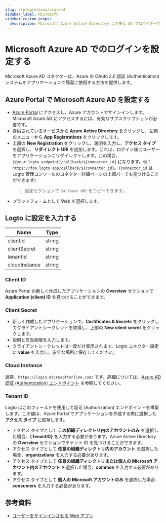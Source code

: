 ```yaml
---
slug: /integrations/azuread
sidebar_label: Microsoft
sidebar_custom_props:
  description: Microsoft Azure Active Directory は主要な AD プロバイダーです。
---
```



# Microsoft Azure AD でのログインを設定する

Microsoft Azure AD コネクターは、Azure の OAuth 2.0 認証 (Authentication) システムをアプリケーションで簡潔に使用する方法を提供します。

<GuideTip />

## Azure Portal で Microsoft Azure AD を設定する

- [Azure Portal](https://portal.azure.com/#home) にアクセスし、Azure アカウントでサインインします。Microsoft Azure AD にアクセスするには、有効なサブスクリプションが必要です。
- 提供されているサービスから **Azure Active Directory** をクリックし、左側のメニューから **App Registrations** をクリックします。
- 上部の **New Registration** をクリックし、説明を入力し、**アクセス タイプ** を選択し、**リダイレクト URI** を追加します。これは、ログイン後にユーザーをアプリケーションにリダイレクトします。この場合、`${your_logto_endpoint}/callback/${connector_id}` になります。例：`https://foo.logto.app/callback/${connector_id}`。（`connector_id` は Logto 管理コンソールのコネクター詳細ページの上部バーでも見つけることができます）
  > 設定セクションで `Callback URI` をコピーできます。
- プラットフォームとして Web を選択します。

## Logto に設定を入力する

| Name          | Type   |
| ------------- | ------ |
| clientId      | string |
| clientSecret  | string |
| tenantId      | string |
| cloudInstance | string |

### Client ID

Azure Portal の新しく作成したアプリケーションの **Overview** セクションで **Application (client) ID** を見つけることができます。

### Client Secret

- 新しく作成したアプリケーションで、**Certificates & Secrets** をクリックしてクライアントシークレットを取得し、上部の **New client secret** をクリックします。
- 説明と有効期限を入力します。
- クライアントシークレットは一度だけ表示されます。Logto コネクター設定に **value** を入力し、安全な場所に保存してください。

### Cloud Instance

通常、`https://login.microsoftonline.com/` です。詳細については、[Azure AD 認証 (Authentication) エンドポイント](https://learn.microsoft.com/en-us/azure/active-directory/develop/authentication-national-cloud#azure-ad-authentication-endpoints) を参照してください。

### Tenant ID

Logto はこのフィールドを使用して認可 (Authorization) エンドポイントを構築します。この値は、Azure Portal でアプリケーションを作成する際に選択した **アクセス タイプ** に依存します。

- アクセス タイプとして **この組織ディレクトリ内のアカウントのみ** を選択した場合、**\{TenantID}** を入力する必要があります。Azure Active Directory の **Overview** セクションでテナント ID を見つけることができます。
- アクセス タイプとして **任意の組織ディレクトリ内のアカウント** を選択した場合、**organizations** を入力する必要があります。
- アクセス タイプとして **任意の組織ディレクトリまたは個人の Microsoft アカウント内のアカウント** を選択した場合、**common** を入力する必要があります。
- アクセス タイプとして **個人の Microsoft アカウントのみ** を選択した場合、**consumers** を入力する必要があります。

## 参考資料

- [ユーザーをサインインさせる Web アプリ](https://docs.microsoft.com/en-us/azure/active-directory/develop/scenario-web-app-sign-user-overview)
